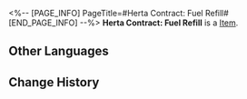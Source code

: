 <%-- [PAGE_INFO]
PageTitle=#Herta Contract: Fuel Refill#
[END_PAGE_INFO] --%>
{{Item Infobox
|id          = 310002
|image       = Item Herta Contract- Fuel Refill.png
|type        = 
|invCategory = Valuables
|rarity      = 4
|effect      = 
|description = A mutual aid contract between Herta and the Express. She will help the Express whenever she can, in exchange for treasures found during trailblazing.
}}
'''Herta Contract: Fuel Refill''' is a [[Item]].

==Other Languages==
{{Other Languages
|en   = Herta Contract: Fuel Refill
|zhs  = 黑塔 • 燃料补充协议
|zht  = 黑塔•燃料補充協議
|ja   = ヘルタ・燃料補充協定
|ko   = 헤르타 • 연료 보충 협의
|es   = Herta - Contrato de abastecimiento de combustible
|fr   = Contrat de réapprovisionnement en carburant de Herta
|ru   = «Герта»: Контракт на восполнение топлива
|th   = Herta - พันธสัญญาการเติมเชื้อเพลิง
|vi   = Herta - Thoả Thuận Bổ Sung Nhiên Liệu
|de   = Hertas Vertrag &ndash; Treibstoffnachschub
|id   = Herta Contract: Fuel Refill
|pt   = Contrato de Herta: Refil de Combustível
}}

==Change History==
{{Change History|1.0}}